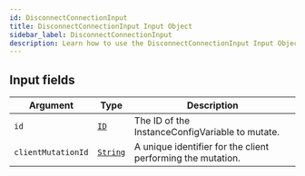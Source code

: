```yaml
---
id: DisconnectConnectionInput
title: DisconnectConnectionInput Input Object
sidebar_label: DisconnectConnectionInput
description: Learn how to use the DisconnectConnectionInput Input Object for Builder's API.
---
```


## Input fields

| Argument           | Type                                     | Description                                                 |
| ------------------ | ---------------------------------------- | ----------------------------------------------------------- |
| `id`               | [`ID`](/docs/composer/builder/api/schema/scalar/ID.mdx)         | The ID of the InstanceConfigVariable to mutate.             |
| `clientMutationId` | [`String`](/docs/composer/builder/api/schema/scalar/String.mdx) | A unique identifier for the client performing the mutation. |
